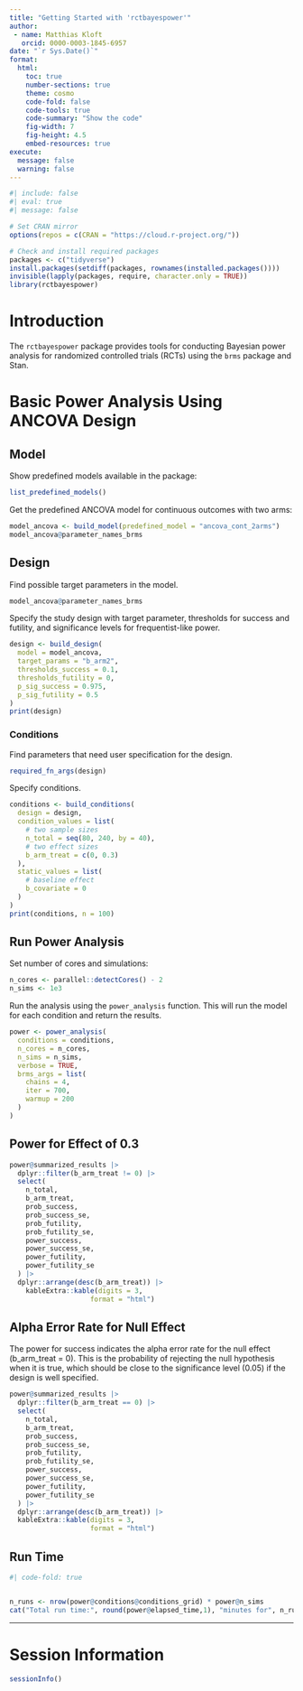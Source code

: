 ```yaml
---
title: "Getting Started with 'rctbayespower'"
author: 
 - name: Matthias Kloft
   orcid: 0000-0003-1845-6957
date: "`r Sys.Date()`"
format:
  html:
    toc: true
    number-sections: true
    theme: cosmo
    code-fold: false
    code-tools: true
    code-summary: "Show the code"
    fig-width: 7
    fig-height: 4.5
    embed-resources: true
execute:
  message: false
  warning: false
---
```


```r
#| include: false
#| eval: true
#| message: false

# Set CRAN mirror
options(repos = c(CRAN = "https://cloud.r-project.org/"))

# Check and install required packages
packages <- c("tidyverse")
install.packages(setdiff(packages, rownames(installed.packages())))
invisible(lapply(packages, require, character.only = TRUE))
library(rctbayespower)
```

# Introduction

The `rctbayespower` package provides tools for conducting Bayesian power analysis for randomized controlled trials (RCTs) using the `brms` package and Stan. 



# Basic Power Analysis Using ANCOVA Design



## Model

Show predefined models available in the package:
```r
list_predefined_models()
```


Get the predefined ANCOVA model for continuous outcomes with two arms:
```r
model_ancova <- build_model(predefined_model = "ancova_cont_2arms")
model_ancova@parameter_names_brms
```

## Design

Find possible target parameters in the model.
```r
model_ancova@parameter_names_brms
```

Specify the study design with target parameter, thresholds for success and futility, and significance levels for frequentist-like power.
```r
design <- build_design(
  model = model_ancova,
  target_params = "b_arm2",
  thresholds_success = 0.1,
  thresholds_futility = 0,
  p_sig_success = 0.975,
  p_sig_futility = 0.5
)
print(design)
```


### Conditions

Find parameters that need user specification for the design.
```r
required_fn_args(design)
```

Specify conditions.
```r
conditions <- build_conditions(
  design = design,
  condition_values = list(
    # two sample sizes
    n_total = seq(80, 240, by = 40),
    # two effect sizes
    b_arm_treat = c(0, 0.3)
  ),
  static_values = list(
    # baseline effect
    b_covariate = 0
  )
)
print(conditions, n = 100)
```


## Run Power Analysis

Set number of cores and simulations:
```r
n_cores <- parallel::detectCores() - 2
n_sims <- 1e3
```

Run the analysis using the `power_analysis` function. This will run the model for each condition and return the results.
```r
power <- power_analysis(
  conditions = conditions,
  n_cores = n_cores,
  n_sims = n_sims,
  verbose = TRUE,
  brms_args = list(
    chains = 4,
    iter = 700,
    warmup = 200
  )
)
```


## Power for Effect of 0.3
```r
power@summarized_results |> 
  dplyr::filter(b_arm_treat != 0) |> 
  select(
    n_total,
    b_arm_treat,
    prob_success,
    prob_success_se,
    prob_futility,
    prob_futility_se,
    power_success,
    power_success_se,
    power_futility,
    power_futility_se
  ) |>
  dplyr::arrange(desc(b_arm_treat)) |> 
    kableExtra::kable(digits = 3, 
                    format = "html")
```


## Alpha Error Rate for Null Effect 

The power for success indicates the alpha error rate for the null effect (b_arm_treat = 0). This is the probability of rejecting the null hypothesis when it is true, which should be close to the significance level (0.05) if the design is well specified.

```r
power@summarized_results |> 
  dplyr::filter(b_arm_treat == 0) |>
  select(
    n_total,
    b_arm_treat,
    prob_success,
    prob_success_se,
    prob_futility,
    prob_futility_se,
    power_success,
    power_success_se,
    power_futility,
    power_futility_se
  ) |>
  dplyr::arrange(desc(b_arm_treat)) |> 
  kableExtra::kable(digits = 3, 
                    format = "html")
```

## Run Time

```r
#| code-fold: true


n_runs <- nrow(power@conditions@conditions_grid) * power@n_sims
cat("Total run time:", round(power@elapsed_time,1), "minutes for", n_runs, "total simulation repetitions using", power@n_cores, "cores.\n")
```

***


# Session Information

```r
sessionInfo()
```
